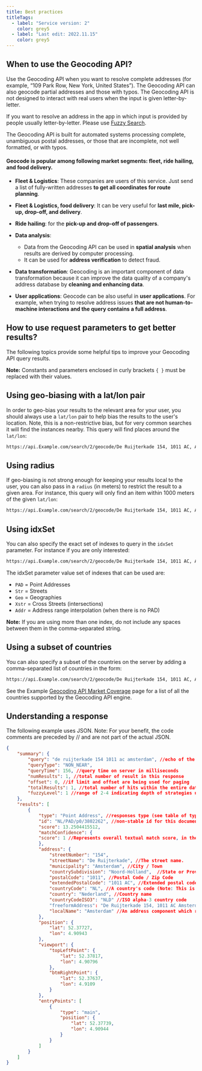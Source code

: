 ---
title: Best practices
titleTags:
  - label: "Service version: 2"
    color: grey5
  - label: "Last edit: 2022.11.15"
    color: grey5
---

## When to use the Geocoding API?

Use the Geocoding API when you want to resolve complete addresses (for example, “109 Park Row, New York, United States”). The Geocoding API can also geocode partial addresses and those with typos. The Geocoding API is not designed to interact with real users when the input is given letter-by-letter.

If you want to resolve an address in the app in which input is provided by people usually letter-by-letter. Please use [Fuzzy Search](https://developer.Example.com/search-api/documentation/search-service/fuzzy-search).

The Geocoding API is built for automated systems processing complete, unambiguous postal addresses, or those that are incomplete, not well formatted, or with typos.

<h4 style={{ fontSize: '1em' }}>
  Geocode is popular among following market segments: fleet, ride hailing, and
  food delivery.
</h4>

- **Fleet &amp; Logistics**: These companies are users of this service. Just send a list of fully-written addresses **to get all coordinates for route planning**.

- **Fleet &amp; Logistics, food delivery**: It can be very useful for **last mile, pick-up, drop-off, and delivery**.

- **Ride hailing**: for the **pick-up and drop-off of passengers**.

- **Data analysis**:
  - Data from the Geocoding API can be used in **spatial analysis** when results are derived by computer processing.
  - It can be used for **address verification** to detect fraud.

- **Data transformation**: Geocoding is an important component of data transformation because it can improve the data quality of a company's address database by **cleaning and enhancing data**.

- **User applications**: Geocode can be also useful in **user applications**. For example, when trying to resolve address issues **that are not human-to-machine interactions and the query contains a full address**.

## How to use request parameters to get better results?

The following topics provide some helpful tips to improve your Geocoding API query results.

**Note:** Constants and parameters enclosed in curly brackets `{ }` must be replaced with their values.

## Using geo-biasing with a lat/lon pair

In order to geo-bias your results to the relevant area for your user, you should always use a `lat/lon` pair to help bias the results to the user's location. Note, this is a non-restrictive bias, but for very common searches it will find the instances nearby. This query will find places around the `lat/lon`:

```markdown [title=Lat/lon pair]
https://api.Example.com/search/2/geocode/De Ruijterkade 154, 1011 AC, Amsterdam.json?lat=52.3773&lon=4.9084&key={Your_API_Key}
```

## Using radius

If geo-biasing is not strong enough for keeping your results local to the user, you can also pass in a `radius` (in meters) to restrict the result to a given area. For instance, this query will only find an item within 1000 meters of the given `lat/lon`:

```markdown [title=Radius]
https://api.Example.com/search/2/geocode/De Ruijterkade 154, 1011 AC, Amsterdam.json?lat=52.3773&lon=4.9084&radius=1000&key={Your_API_Key}
```

## Using idxSet

You can also specify the exact set of indexes to query in the `idxSet` parameter. For instance if you are only interested:

```markdown [title=idxSet]
https://api.Example.com/search/2/geocode/De Ruijterkade 154, 1011 AC, Amsterdam.json?lat=52.3773&lon=4.9084&idxSet=PAD,Str,Xstr,Geo,Addr&key={Your_API_Key}
```

The idxSet parameter value set of indexes that can be used are:

- `PAD` = Point Addresses
- `Str` = Streets
- `Geo` = Geographies
- `Xstr` = Cross Streets (intersections)
- `Addr` = Address range interpolation (when there is no PAD)

**Note:** If you are using more than one index, do not include any spaces between them in the comma-separated string.

## Using a subset of countries

You can also specify a subset of the countries on the server by adding a comma-separated list of countries in the form:

```markdown [title=Subset of countries]
https://api.Example.com/search/2/geocode/De Ruijterkade 154, 1011 AC, Amsterdam.json?&countrySet=NL&key={Your_API_Key}
```

See the Example [Geocoding API Market Coverage](./market-coverage) page for a list of all the countries supported by the Geocoding API engine.

## Understanding a response

The following example uses JSON. Note: For your benefit, the code comments are preceded by // and are not part of the actual JSON.

```json [title=JSON Response]
{
	"summary": {
		"query": "de ruijterkade 154 1011 ac amsterdam", //echo of the query
		"queryType": "NON_NEAR",
		"queryTime": 156, //query time on server in milliseconds
		"numResults": 1, //total number of result in this response
		"offset": 0, //if limit and offset are being used for paging
		"totalResults": 1, //total number of hits within the entire database
		"fuzzyLevel": 1 //range of 2-4 indicating depth of strategies used
	},
	"results": [
		{
			"type": "Point Address", //responses type (see table of types above)
			"id": "NL/PAD/p0/3802262", //non-stable id for this document (might change in subsequent release)
			"score": 13.2504415512,
			"matchConfidence": {
			"score": 1 //Represents overall textual match score, in the range of [0..1], where 1 means perfect match and 0 - no match.
			},
			"address": {
				"streetNumber": "154",
				"streetName": "De Ruijterkade",	//The street name.
				"municipality": "Amsterdam", //City / Town
				"countrySubdivision": "Noord-Holland",	//State or Province
				"postalCode": "1011", //Postal Code / Zip Code
				"extendedPostalCode": "1011 AC", //Extended postal code (availability dependent on region).
				"countryCode": "NL", //A country's code (Note: This is a two-letter code, not a country name.).
				"country": "Nederland", //Country name
				"countryCodeISO3": "NLD" //ISO alpha-3 country code
				"freeformAddress": "De Ruijterkade 154, 1011 AC Amsterdam", //An address line formatted according to the formatting rules of the result's country of origin. In the case of countries, its full country name. For the USA, in the case of geographies with entityType == PostalCodeArea it will contain the postalName field value.
				"localName": "Amsterdam" //An address component which represents the name of a geographic area or locality that groups a number of addressable objects for addressing purposes, without being an administrative unit.
			},
			"position": {
				"lat": 52.37727,
				"lon": 4.90943
			},
			"viewport": {
				"topLeftPoint": {
					"lat": 52.37817,
					"lon": 4.90796
				},
				"btmRightPoint": {
					"lat": 52.37637,
					"lon": 4.9109
				}
			},
			"entryPoints": [
				{
					"type": "main",
					"position": {
						"lat": 52.37739,
						"lon": 4.90944
					}
				}
			]
		}
	]
}
```